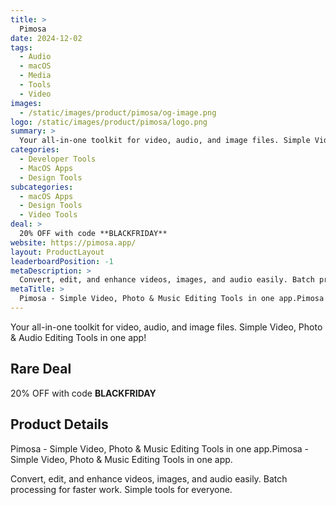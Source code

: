 ```yaml
---
title: >
  Pimosa
date: 2024-12-02
tags:
  - Audio
  - macOS
  - Media
  - Tools
  - Video
images:
  - /static/images/product/pimosa/og-image.png
logo: /static/images/product/pimosa/logo.png
summary: >
  Your all-in-one toolkit for video, audio, and image files. Simple Video, Photo & Audio Editing Tools in one app!
categories:
  - Developer Tools
  - MacOS Apps
  - Design Tools
subcategories:
  - macOS Apps
  - Design Tools
  - Video Tools
deal: >
  20% OFF with code **BLACKFRIDAY**
website: https://pimosa.app/
layout: ProductLayout
leaderboardPosition: -1
metaDescription: >
  Convert, edit, and enhance videos, images, and audio easily. Batch processing for faster work. Simple tools for everyone.
metaTitle: >
  Pimosa - Simple Video, Photo & Music Editing Tools in one app.Pimosa - Simple Video, Photo & Music Editing Tools in one app.
---
```

Your all-in-one toolkit for video, audio, and image files. Simple Video, Photo & Audio Editing Tools in one app!

## Rare Deal

20% OFF with code **BLACKFRIDAY**

## Product Details

Pimosa - Simple Video, Photo & Music Editing Tools in one app.Pimosa - Simple Video, Photo & Music Editing Tools in one app.

Convert, edit, and enhance videos, images, and audio easily. Batch processing for faster work. Simple tools for everyone.
